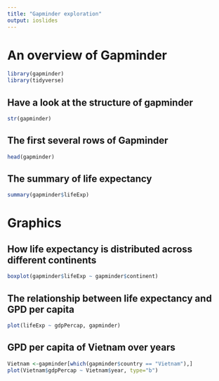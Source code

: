 ```yaml
---
title: "Gapminder exploration"
output: ioslides
---
```


# An overview of Gapminder
```r
library(gapminder)
library(tidyverse)
```

## Have a look at the structure of gapminder
```r
str(gapminder)
```

## The first several rows of Gapminder
```r
head(gapminder)
```

## The summary of life expectancy
```r
summary(gapminder$lifeExp)
```


# Graphics
## How life expectancy is distributed across different continents
```r
boxplot(gapminder$lifeExp ~ gapminder$continent)
```

## The relationship between life expectancy and GPD per capita
```r
plot(lifeExp ~ gdpPercap, gapminder)
```

## GPD per capita of Vietnam over years
```r
Vietnam <-gapminder[which(gapminder$country == "Vietnam"),]
plot(Vietnam$gdpPercap ~ Vietnam$year, type="b")
```

